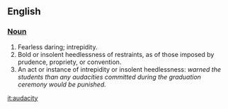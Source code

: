 == English ==

=== [[Noun]] ===

# Fearless daring; intrepidity. 
# Bold or insolent heedlessness of restraints, as of those imposed by prudence, propriety, or convention. 
# An act or instance of intrepidity or insolent heedlessness: ''warned the students than any audacities committed during the graduation ceremony would be punished.''

[[it:audacity]]